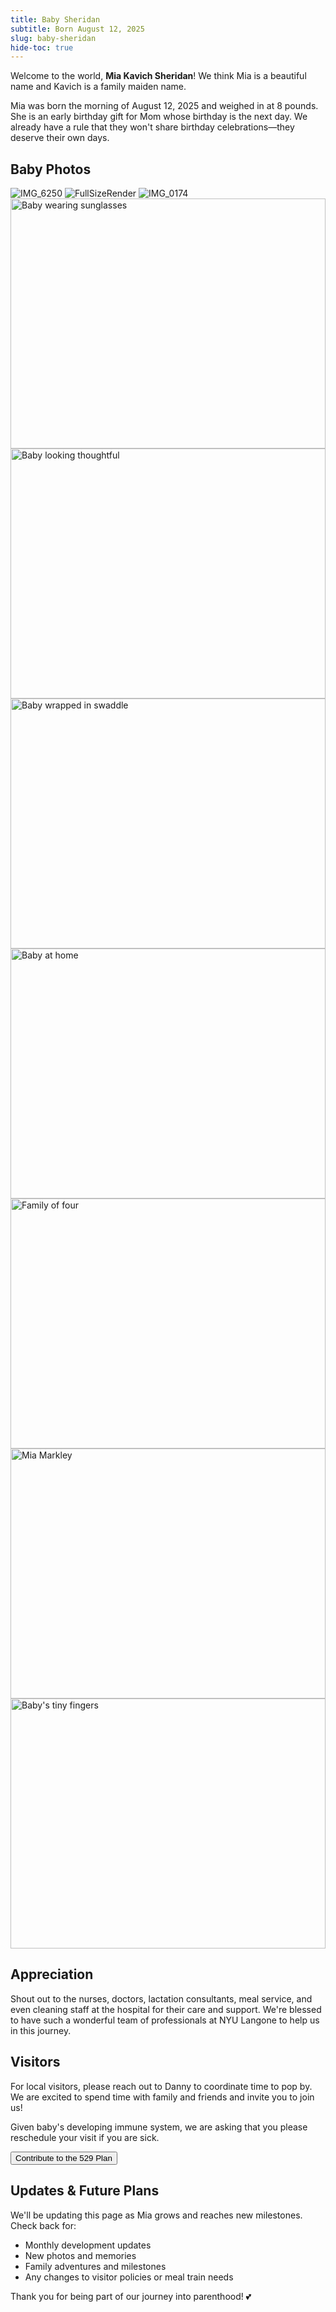 ```yaml
---
title: Baby Sheridan
subtitle: Born August 12, 2025
slug: baby-sheridan
hide-toc: true
---
```


Welcome to the world, **Mia Kavich Sheridan**! We think Mia is a beautiful name and Kavich is a family maiden name.

Mia was born the morning of August 12, 2025 and weighed in at 8 pounds. She is an early birthday gift for Mom whose birthday is the next day. We already have a rule that they won't share birthday celebrations—they deserve their own days.

## Baby Photos

<img src="https://files.buildwithfern.com/visual-editor-images/www.katiedanny.com/2025-09-24T19:47:21.611Z/baby-sheridan/IMG_6250.jpeg" alt="IMG_6250" title="IMG_6250" />

<img src="https://files.buildwithfern.com/visual-editor-images/www.katiedanny.com/2025-09-24T19:48:01.429Z/baby-sheridan/FullSizeRender.jpeg" alt="FullSizeRender" title="FullSizeRender" />

<img src="https://files.buildwithfern.com/visual-editor-images/www.katiedanny.com/2025-09-24T19:48:54.634Z/baby-sheridan/IMG_0174.jpeg" alt="IMG_0174" title="IMG_0174" />

<Frame caption="Cool girl in the delivery room!">
  <img 
    alt="Baby wearing sunglasses" 
    src="file:69338559-8201-46dc-8773-0af9ba85fb52" 
    width="100%" 
    height="400"
  />
</Frame>

<Frame caption="The co-founder relationship runs _Deep_">
  <img 
    alt="Baby looking thoughtful" 
    src="file:8d8bb82d-3919-4f39-8ca2-60f8054f665b" 
    width="100%" 
    height="400"
  />
</Frame>

<Frame caption="Cozy swaddle">
  <img 
    alt="Baby wrapped in swaddle" 
    src="file:0850565e-2a11-4bdb-82a6-79dc1ab5bebe" 
    width="100%" 
    height="400"
  />
</Frame>

<Frame caption="Welcome home art by @hannah_sheridan! 🏠">
  <img 
    alt="Baby at home" 
    src="file:f471cc15-cc54-438d-883c-39b0a9ee8de6" 
    width="100%" 
    height="400"
  />
</Frame>

<Frame caption="All four of us together 🐶">
  <img 
    alt="Family of four" 
    src="file:2e23f6cc-ca59-4ec8-9f55-8a674d13fd5d" 
    width="100%" 
    height="400"
  />
</Frame>

<Frame caption="Mia and Markley">
  <img 
    alt="Mia Markley" 
    src="file:9ab94ad5-cef1-4cc0-abcb-ed51ab685ff7" 
    width="100%" 
    height="400"
  />
</Frame>

<Frame caption="Tiny fingers! 👶">
  <img 
    alt="Baby's tiny fingers" 
    src="file:7b09c841-83fa-4217-baa1-1f22b00b1fb1" 
    width="100%" 
    height="400"
  />
</Frame>

## Appreciation

Shout out to the nurses, doctors, lactation consultants, meal service, and even cleaning staff at the hospital for their care and support. We're blessed to have such a wonderful team of professionals at NYU Langone to help us in this journey.

## Visitors

For local visitors, please reach out to Danny to coordinate time to pop by. We are excited to spend time with family and friends and invite you to join us!

Given baby's developing immune system, we are asking that you please reschedule your visit if you are sick.



<Button href="https://Ugift529.com">Contribute to the 529 Plan</Button>

## Updates & Future Plans

We'll be updating this page as Mia grows and reaches new milestones. Check back for:

- Monthly development updates
- New photos and memories
- Family adventures and milestones
- Any changes to visitor policies or meal train needs

Thank you for being part of our journey into parenthood! 💕

